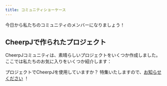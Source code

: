 ```yaml
---
title: コミュニティショーケース
---
```



今日から私たちのコミュニティのメンバーになりましょう！

<LinkButton
	type="discord"
	href={DISCORD_URL}
	iconLeft="fa-brands:discord"
	label="Discordサーバーに参加する"
/>

## CheerpJで作られたプロジェクト

CheerpJコミュニティは、素晴らしいプロジェクトをいくつか作成しました。ここでは私たちのお気に入りをいくつか紹介します：

<ShowcaseList />

プロジェクトでCheerpJを使用していますか？ 特集いたしますので、[お知らせください][submit] ！

[submit]: https://github.com/leaningtech/labs/issues/new?labels=documentation&projects=&template=project-submission.md&title=Project+submission
